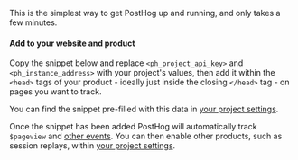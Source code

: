 
This is the simplest way to get PostHog up and running, and only takes a few minutes.

#### Add to your website and product

Copy the snippet below and replace `<ph_project_api_key>` and `<ph_instance_address>` with your project's values, then add it within the `<head>` tags of your product - ideally just inside the closing `</head>` tag - on pages you want to track. 

You can find the snippet pre-filled with this data in [your project settings](https://app.posthog.com/project/settings).

<Snippet />

Once the snippet has been added PostHog will automatically track `$pageview` and [other events](/docs/data/autocapture). You can then enable other products, such as session replays, within [your project settings](https://app.posthog.com/project/settings). 



